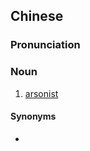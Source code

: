{{also|纵火犯}}
==Chinese==
{{zh-forms|s=纵火犯|type=21}}

===Pronunciation===
{{zh-pron
|m=zònghuǒfàn
|c=zung3 fo2 faan3
|cat=n
}}

===Noun===
{{zh-noun}}

# [[arsonist]]

====Synonyms====
* {{zh-l|放火犯}}